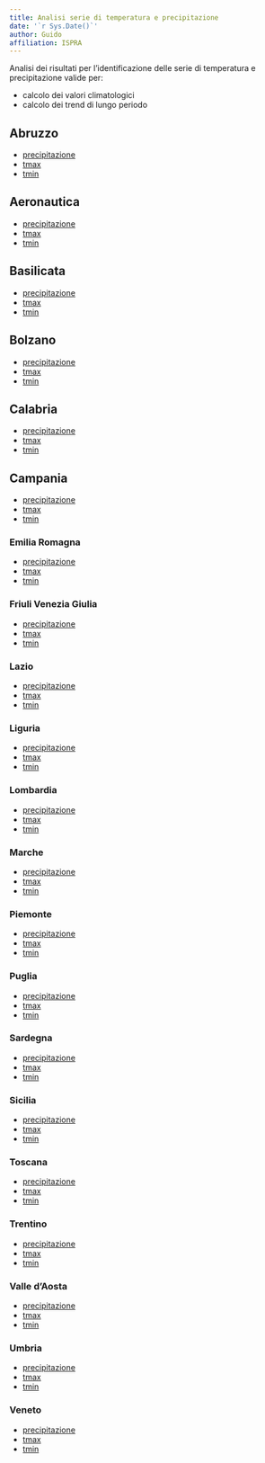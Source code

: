 ```yaml
---
title: Analisi serie di temperatura e precipitazione
date: '`r Sys.Date()`'
author: Guido
affiliation: ISPRA
---
```


Analisi dei risultati per l'identificazione delle serie di temperatura e precipitazione valide per:

- calcolo dei valori climatologici
- calcolo dei trend di lungo periodo

## Abruzzo

- [precipitazione](./abruzzo/prcp.abruzzo.descrizioneSerie.html)
- [tmax](./abruzzo/tmax.abruzzo.descrizioneSerie.html)
- [tmin](./abruzzo/tmin.abruzzo.descrizioneSerie.html)

## Aeronautica

- [precipitazione](./aeronautica/prcp.aeronautica.descrizioneSerie.html)
- [tmax](./aeronautica/tmax.aeronautica.descrizioneSerie.html)
- [tmin](./aeronautica/tmin.aeronautica.descrizioneSerie.html)

## Basilicata

- [precipitazione](./basilicata/prcp.basilicata.descrizioneSerie.html)
- [tmax](./basilicata/tmax.basilicata.descrizioneSerie.html)
- [tmin](./basilicata/tmin.basilicata.descrizioneSerie.html)

## Bolzano

- [precipitazione](./bolzano/prcp.bolzano.descrizioneSerie.html)
- [tmax](./bolzano/tmax.bolzano.descrizioneSerie.html)
- [tmin](./bolzano/tmin.bolzano.descrizioneSerie.html)

## Calabria

- [precipitazione](./calabria/prcp.calabria.descrizioneSerie.html)
- [tmax](./calabria/tmax.calabria.descrizioneSerie.html)
- [tmin](./calabria/tmin.calabria.descrizioneSerie.html)

## Campania

- [precipitazione](./campania/prcp.campania.descrizioneSerie.html)
- [tmax](./campania/tmax.campania.descrizioneSerie.html)
- [tmin](./campania/tmin.campania.descrizioneSerie.html)

### Emilia Romagna

- [precipitazione](./emiliaromagna/prcp.emiliaromagna.descrizioneSerie.html)
- [tmax](./emiliaromagna/tmax.emiliaromagna.descrizioneSerie.html)
- [tmin](./emiliaromagna/tmin.emiliaromagna.descrizioneSerie.html)

### Friuli Venezia Giulia

- [precipitazione](./friuliveneziagiulia/prcp.friuliveneziagiulia.descrizioneSerie.html)
- [tmax](./friuliveneziagiulia/tmax.friuliveneziagiulia.descrizioneSerie.html)
- [tmin](./friuliveneziagiulia/tmin.friuliveneziagiulia.descrizioneSerie.html)

### Lazio

- [precipitazione](./lazio/prcp.lazio.descrizioneSerie.html)
- [tmax](./lazio/tmax.lazio.descrizioneSerie.html)
- [tmin](./lazio/tmin.lazio.descrizioneSerie.html)

### Liguria

- [precipitazione](./liguria/prcp.liguria.descrizioneSerie.html)
- [tmax](./liguria/tmax.liguria.descrizioneSerie.html)
- [tmin](./liguria/tmin.liguria.descrizioneSerie.html)

### Lombardia

- [precipitazione](./lombardia/prcp.lombardia.descrizioneSerie.html)
- [tmax](./lombardia/tmax.lombardia.descrizioneSerie.html)
- [tmin](./lombardia/tmin.lombardia.descrizioneSerie.html)

### Marche

- [precipitazione](./marche/prcp.marche.descrizioneSerie.html)
- [tmax](./marche/tmax.marche.descrizioneSerie.html)
- [tmin](./marche/tmin.marche.descrizioneSerie.html)


### Piemonte

- [precipitazione](./piemonte/prcp.piemonte.descrizioneSerie.html)
- [tmax](./piemonte/tmax.piemonte.descrizioneSerie.html)
- [tmin](./piemonte/tmin.piemonte.descrizioneSerie.html)

### Puglia

- [precipitazione](./puglia/prcp.puglia.descrizioneSerie.html)
- [tmax](./puglia/tmax.puglia.descrizioneSerie.html)
- [tmin](./puglia/tmin.puglia.descrizioneSerie.html)


### Sardegna

- [precipitazione](./sardegna/prcp.sardegna.descrizioneSerie.html)
- [tmax](./sardegna/tmax.sardegna.descrizioneSerie.html)
- [tmin](./sardegna/tmin.sardegna.descrizioneSerie.html)


### Sicilia

- [precipitazione](./sicilia/prcp.sicilia.descrizioneSerie.html)
- [tmax](./sicilia/tmax.sicilia.descrizioneSerie.html)
- [tmin](./sicilia/tmin.sicilia.descrizioneSerie.html)

### Toscana

- [precipitazione](./toscana/prcp.toscana.descrizioneSerie.html)
- [tmax](./toscana/tmax.toscana.descrizioneSerie.html)
- [tmin](./toscana/tmin.toscana.descrizioneSerie.html)

### Trentino

- [precipitazione](./trentino/prcp.trentino.descrizioneSerie.html)
- [tmax](./trentino/tmax.trentino.descrizioneSerie.html)
- [tmin](./trentino/tmin.trentino.descrizioneSerie.html)

### Valle d'Aosta

- [precipitazione](./valledaosta/prcp.valledaosta.descrizioneSerie.html)
- [tmax](./valledaosta/tmax.valledaosta.descrizioneSerie.html)
- [tmin](./valledaosta/tmin.valledaosta.descrizioneSerie.html)

### Umbria

- [precipitazione](./umbria/prcp.umbria.descrizioneSerie.html)
- [tmax](./umbria/tmax.umbria.descrizioneSerie.html)
- [tmin](./umbria/tmin.umbria.descrizioneSerie.html)

### Veneto

- [precipitazione](./veneto/prcp.veneto.descrizioneSerie.html)
- [tmax](./veneto/tmax.veneto.descrizioneSerie.html)
- [tmin](./veneto/tmin.veneto.descrizioneSerie.html)

